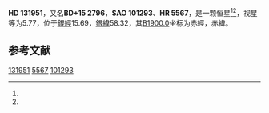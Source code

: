 {{Starbox begin
| name = HD 131951
}}
{{Starbox observe
| epoch = [[J2000.0|J2000.0]]
| constell = {{星座名待查}}<ref name=SIMBAD>{{cite web
 | url=http://simbad.u-strasbg.fr/simbad/sim-id?Ident=HR+5567
 | title=Pulsating variable Star
 | publisher=Centre de Données astronomiques de Strasbourg
 | work=SIMBAD
 | accessdate=2012-07-13
 | archive-date=2016-03-16
 | archive-url=https://web.archive.org/web/20160316124216/http://simbad.u-strasbg.fr/simbad/sim-id?Ident=HR+5567
 | dead-url=no
 }}</ref><ref name=DATA>{{cite web
 | url=http://vizier.u-strasbg.fr/viz-bin/VizieR-5?-out.add=.&-source=5050&-corr=PK=HR&-out.max=9999&HR=5567
 | title=VizieR Detailed Page
 | accessdate=2012-07-13
 | archive-date=2016-03-05
 | archive-url=https://web.archive.org/web/20160305210820/http://vizier.u-strasbg.fr/viz-bin/VizieR-5?-out.add=.&-source=5050&-corr=PK=HR&-out.max=9999&HR=5567
 | dead-url=no
 }}</ref>
| 星官 = 
| ra = {{RA|14|56|13.2}}<ref name=SIMBAD /><ref name=DATA />
| dec = {{DEC|+14|26|47}}<ref name=SIMBAD /><ref name=DATA />
| appmag_v = 5.77<ref name=SIMBAD /><ref name=DATA />
}}
{{Starbox character
| class = A0V<ref name=SIMBAD /><ref name=DATA />
| b-v = -0.06<ref name=SIMBAD /><ref name=DATA />
| u-b = -0.08<ref name=SIMBAD /><ref name=DATA />
| r-i = <ref name=SIMBAD /><ref name=DATA />
| variable = 
}}
{{Starbox astrometry
| radial_v = -0.08
| prop_mo_ra = -22
| parallax = 
| p_error = 
}}
{{Starbox catalog
| names =BD+15 2796，[[SAO星表|SAO]] 101293，[[HD星表|HD]] 131951，[[HR星表|HR]] 5567}}
{{Starbox reference |Simbad=HR+5567}}
{{Starbox end}}

'''HD 131951'''，又名'''BD+15 2796'''，'''SAO 101293'''、'''HR 5567'''，是一颗恒星<ref name=SIMBAD /><ref name=DATA />，视星等为5.77，位于[[銀道座標系|銀經]]15.69，[[銀道座標系|銀緯]]58.32，其[[B1900.0|B1900.0]]坐标为赤經{{RA|14|51|29.9}}，赤緯{{DEC|+14|58.32|2}}。

== 参考文献 ==
{{reflist}}

{{star-stub}}

[[Category:HD和HDE天體|131951]]
[[Category:HR天體|5567]]
[[Category:SAO天體|101293]]